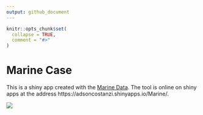 ```yaml
---
output: github_document
---
```


<!-- README.md is generated from README.Rmd. Please edit that file -->

```r
knitr::opts_chunk$set(
  collapse = TRUE,
  comment = "#>"
)
```

# Marine Case

<!-- badges: start -->
<!-- badges: end -->

This is a shiny app created with the [Marine Data](https://drive.google.com/file/d/1IeaDpJNqfgUZzGdQmR6cz2H3EQ3_QfCV/view). The tool is online on shiny apps at the address https://adsoncostanzi.shinyapps.io/Marine/.


![](app/www/img/tool.png)


